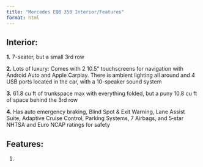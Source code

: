 ```yaml
---
title: "Mercedes EQB 350 Interior/Features"
format: html
---
```


## Interior:

**1.** 7-seater, but a small 3rd row

**2.** Lots of luxury: Comes with 2 10.5” touchscreens for navigation with Android Auto and Apple Carplay. There is ambient lighting all around and 4 USB ports located in the car, with a 10-speaker sound system

**3.** 61.8 cu ft of trunkspace max with everything folded, but a puny 10.8 cu ft of space behind the 3rd row

**4.** Has auto emergency braking, Blind Spot & Exit Warning, Lane Assist Suite, Adaptive Cruise Control, Parking Systems, 7 Airbags, and 5‑star NHTSA and Euro NCAP ratings for safety

## Features:

1. 